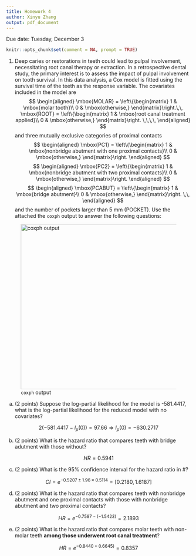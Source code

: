 ---
title: Homework 4
author: Xinyu Zhang
output: pdf_document
---

\centering Due date: Tuesday, December 3

```{R setup, include = FALSE}
knitr::opts_chunk$set(comment = NA, prompt = TRUE)
```
1. \textbf{Survival of root canal filled teeth} 
Deep caries or restorations in teeth could lead to pulpal involvement, necessitating root canal therapy or extraction. In a retrospective dental study, the primary interest is to assess the impact of pulpal involvement on tooth survival. In this data analysis, a Cox model is fitted using the survival time of the teeth as the response variable. The covariates included in the model are 
$$
\begin{aligned}
\mbox{MOLAR} = \left\{\begin{matrix}
1 & \mbox{molar tooth}\\ 
0 & \mbox{otherwise,}
\end{matrix}\right.\,\,  
\mbox{ROOT} = \left\{\begin{matrix}
1 & \mbox{root canal treatment applied}\\ 
0 & \mbox{otherwise,}
\end{matrix}\right. \,\,\,\,
\end{aligned}
$$
and three mutually exclusive categories of proximal contacts
$$
\begin{aligned}
\mbox{PC1} = \left\{\begin{matrix}
1 & \mbox{nonbridge abutment with one proximal contacts}\\ 
0 & \mbox{otherwise,}
\end{matrix}\right.
\end{aligned}
$$
$$
\begin{aligned}
\mbox{PC2} = \left\{\begin{matrix}
1 & \mbox{nonbridge abutment with two proximal contacts}\\ 
0 & \mbox{otherwise,}
\end{matrix}\right. 
\end{aligned}
$$
$$
\begin{aligned}
\mbox{PCABUT} = \left\{\begin{matrix}
1 & \mbox{bridge abutment}\\ 
0 & \mbox{otherwise,}
\end{matrix}\right. \,\,
\end{aligned}
$$
and the number of pockets larger than 5 mm (POCKET). 
Use the attached the `coxph` output to answer the following questions:

![`coxph` output](dental.png){width=450px}

a. (2 points) Suppose the log-partial likelihood for the model is -581.4417, what is the log-partial likelihood for the reduced model with no covariates?

$$2(-581.4417-l_{p}(0))=97.66\Rightarrow l_{p}(0)=-630.2717$$

b. (2 points) What is the hazard ratio that compares teeth with bridge adutment with those without? \label{pocket}

$$HR=0.5941$$

c. (2 points) What is the 95\% confidence interval for the hazard ratio in \#\ref{pocket}?

$$CI=e^{-0.5207\pm1.96\times0.5114}=\left[0.2180,1.6187\right]$$

d. (2 points) What is the hazard ratio that compares teeth with nonbridge abutment and one proximal contacts with those with nonbridge abutment and two proximal contacts? 

$$HR=e^{-0.7587-(-1.5423)}=2.1893$$

e. (2 points) What is the hazard ratio that compares molar teeth with non-molar teeth **among those underwent root canal treatment**?

$$HR=e^{-0.8440+0.6645)}=0.8357$$
